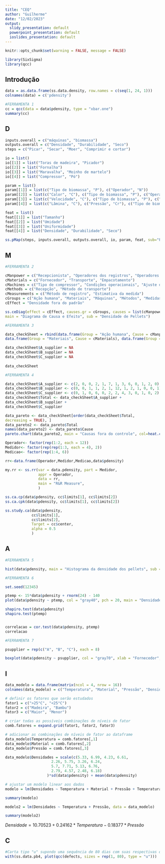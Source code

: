 ```yaml
---
title: "CEQ"
author: "Guilherme"
date: "12/02/2023"
output:
  slidy_presentation: default
  powerpoint_presentation: default
  ioslides_presentation: default
---
```


```r
knitr::opts_chunk$set(warning = FALSE, message = FALSE)

library(SixSigma)
library(qcc)
```



## Introdução 


```r

data = as.data.frame(ss.data.density, row.names = c(seq(1, 24, 1)))
colnames(data) = c('pdensity')

#FERRAMENTA 1
cc = qcc(data = data$pdensity, type = "xbar.one")
summary(cc)

```


## D

```r

inputs.overall = c("máquinas", "biomassa")
outputs.overall = c("Densidade", "Durabilidade", "Seco")
steps = c("Picar", "Secar", "Moer", "Comprimir e cortar")

io = list()
io[[1]] = list("Toras de madeira", "Picador")
io[[2]] = list("Fornalha")
io[[3]] = list("Maravalha", "Moinho de martelo")
io[[4]] = list("Compressor", "Pó")

param = list()
param[[1]] = list(c("Tipo de biomassa", "P"), c("Operador", "N"))
param[[2]] = list(c("Calor", "C"), c("Tipo de biomassa", "P"), c("Operador", "N"))
param[[3]] = list(c("Velocidade", "C"), c("Tipo de biomassa", "P"), c("Operador", "N"))
param[[4]] = list(c("Lâmina", "C"), c("Pressão", "Cr"), c("Tipo de biomassa", "P"), c("Operador", "N"))

feat = list()
feat[[1]] = list("Tamanho")
feat[[2]] = list("Umidade")
feat[[3]] = list("Uniformidade")
feat[[4]] = list("Densidade", "Durabilidade", "Seco")

ss.pMap(steps, inputs.overall, outputs.overall, io, param, feat, sub="Projeto para produção de Pellet de madeira")

```

## M

```r

#FERRAMENTA 2

cManpower = c("Recepcionista", "Operadores dos registros", "Operadores do estoque")
cMaterials = c("Fornecedor", "Transporte", "Empacotamento")
cMachines = c("Tipo de compressor", "Condições operacionais", "Ajuste das máquinas")
cMethods = c("Recepção", "Método de transporte")
cMeasurements = c("Método de registro", "Estimativa da medida")
cGroups = c("Ação humana", "Materiais", "Máquinas", "Métodos", "Medidas")
cEffect = "Densidade fora do padrão"

ss.ceDiag(effect = cEffect, causes.gr = cGroups, causes = list(cManpower, cMaterials, cMachines, cMethods, cMeasurements),
main = "Diagrama de Causa e Efeito", sub = "Densidade de Pellets")

```


```r

#FERRAMENTA 3

data_checkSheet = rbind(data.frame(Group = "Ação humana", Cause = cManpower), data.frame(Group = "Máquinas", Cause = cMachines),
data.frame(Group = "Materiais", Cause = cMaterials), data.frame(Group = "Métodos", Cause = cMethods), data.frame(Group = "Medidas", Cause = cMeasurements))

data_checkSheet$A_supplier = NA
data_checkSheet$B_supplier = NA
data_checkSheet$C_supplier = NA
  
data_checkSheet

```

```r

#FERRAMENTA 4

data_checkSheet$A_supplier <- c(2, 0, 0, 2, 1, 7, 1, 3, 6, 0, 1, 2, 0)
data_checkSheet$B_supplier <- c(0, 0, 1, 1, 2, 1, 12, 1, 2, 1, 0, 0, 1)
data_checkSheet$C_supplier <- c(0, 1, 0, 6, 0, 2, 2, 4, 3, 0, 1, 0, 2)
data_checkSheet$Total <- data_checkSheet$A_supplier +
data_checkSheet$B_supplier +
data_checkSheet$C_supplier

data_pareto <- data_checkSheet[order(data_checkSheet$Total,
decreasing = TRUE), ]
data_pareto2 <- data_pareto$Total
names(data_pareto2) <- data_pareto$Cause
pareto.chart(data_pareto2, main = "Causas fora do controle", col=heat.colors(length(data_pareto2)))

```

```r

Operador<- factor(rep(1:2, each = 12))
Medidor<- factor(rep(rep(1:3, each = 4), 2))
Medicao<- factor(rep(1:4, 6))

rr<-data.frame(Operador,Medidor,Medicao,data$pdensity)

my.rr <- ss.rr(var = data.pdensity, part = Medidor,
               appr = Operador,
               data = rr,
               main = "R&R Measure",
               )

```

```r

ss.ca.cp(data$pdensity, cc$limits[1], cc$limits[2])
ss.ca.cpk(data$pdensity, cc$limits[1], cc$limits[2])

ss.study.ca(data$pdensity,
            cc$limits[1],
            cc$limits[2],
            Target = cc$center,
            alpha = 0.5
            )

```

## A

```r

#FERRAMENTA 5

hist(data$pdensity, main = "Histograma da densidade dos pellets", sub = "Dados do processo de cerâmica", xlab = expression("Densidade (g"/"cm"^3*")"), ylab = "Frequência", col = "steelblue", border = "white", lwd = 1, las = 1, bg = "gray")

```


```r

#FERRAMENTA 6

set.seed(12345)

ptemp <- 15*data$pdensity + rnorm(24) - 140
plot(data$pdensity ~ ptemp, col = "gray40", pch = 20, main = "Densidade dos Pellets  vs. temperatura", xlab = "Temperatura (Celsius)", ylab = expression("Densidade ("*g/cm^3*")"))

```

```r

shapiro.test(data$pdensity)
shapiro.test(ptemp)


correlacao = cor.test(data$pdensity, ptemp)
correlacao

```


```r

#FERRAMENTA 7

psupplier = rep(c("A", "B", "C"), each = 8)

boxplot(data$pdensity ~ psupplier, col = "gray70", xlab = "Fornecedor", ylab = expression("Densidade ("*g/cm^3),        main = "Boxplots por fornecedor")

```

## I

```r

data_modelo = data.frame(matrix(ncol = 4, nrow = 16))
colnames(data_modelo) = c("Temperatura", "Material", "Pressão", "Densidades")

# definir os fatores que serão estudados
fator1 = c(">25°C", "<25°C")
fator2 = c("Madeira", "Bambu")
fator3 = c("Maior", "Menor")

# criar todas as possíveis combinações de níveis de fator
comb.fatores = expand.grid(fator1, fator2, fator3)

# adicionar as combinações de níveis de fator ao dataframe
data_modelo$Temperatura = comb.fatores[,1]
data_modelo$Material = comb.fatores[,2]
data_modelo$Pressão = comb.fatores[,3]

data_modelo$Densidades = scale(c(5.33, 6.99, 4.23, 6.61,
                     2.26, 5.75, 3.26, 6.24,
                     5.7, 7.71, 5.13, 6.76,
                     2.79, 4.57, 2.48, 6.18)
                   )*sd(data$pdensity) + mean(data$pdensity)

# ajustar um modelo linear aos dados
modelo = lm(Densidades ~ Temperatura + Material + Pressão + Temperatura*Material + Temperatura*Pressão + Material*Pressão, data = data_modelo)

summary(modelo)

modelo2 = lm(Densidades ~ Temperatura + Pressão, data = data_modelo)

summary(modelo2)

```

$Densidade = 10.70523 + 0.24162*Temperatura - 0.18377*Pressão$

## C

```r

#Carta tipo "u" supondo uma sequência de 80 dias com suas respectivas quantidades de itens defeituosos
with(ss.data.pb4, plot(qcc(defects, sizes = rep(1, 80), type = "u")))

```




